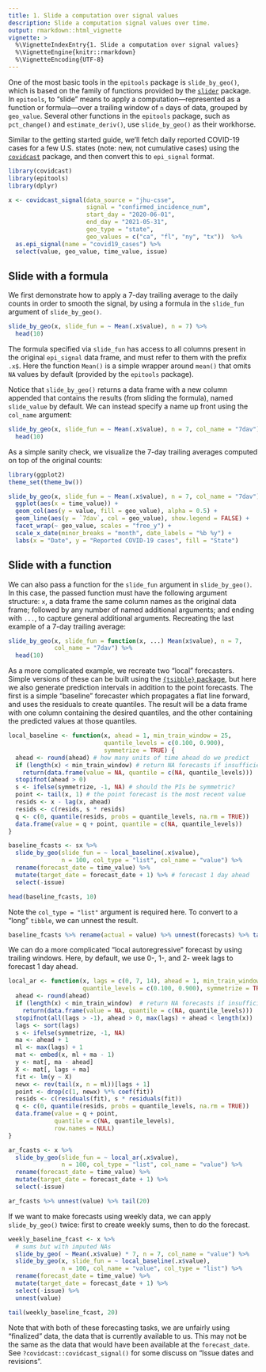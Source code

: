 ```yaml
---
title: 1. Slide a computation over signal values
description: Slide a computation signal values over time.
output: rmarkdown::html_vignette
vignette: >
  %\VignetteIndexEntry{1. Slide a computation over signal values}
  %\VignetteEngine{knitr::rmarkdown}
  %\VignetteEncoding{UTF-8}
---
```


One of the most basic tools in the `epitools` package is `slide_by_geo()`,
which is based on the family of functions provided by the 
[`slider`](https://cran.r-project.org/web/packages/slider/) package. In
`epitools`, to "slide" means to apply a computation---represented as a function 
or formula---over a trailing window of `n` days of data, grouped by `geo_value`. 
Several other functions in the `epitools` package, such as `pct_change()` and 
`estimate_deriv()`, use `slide_by_geo()` as their workhorse. 

Similar to the getting started guide, we'll fetch daily reported COVID-19 cases 
for a few U.S. states (note: new, not cumulative cases) using the
[`covidcast`](https://cmu-delphi.github.io/covidcast/covidcastR/) package, and 
then convert this to `epi_signal` format.

```r
library(covidcast)
library(epitools)
library(dplyr)

x <- covidcast_signal(data_source = "jhu-csse", 
                      signal = "confirmed_incidence_num",
                      start_day = "2020-06-01", 
                      end_day = "2021-05-31",
                      geo_type = "state", 
                      geo_values = c("ca", "fl", "ny", "tx"))  %>%
  as.epi_signal(name = "covid19_cases") %>%
  select(value, geo_value, time_value, issue)
```

## Slide with a formula

We first demonstrate how to apply a 7-day trailing average to the daily counts
in order to smooth the signal, by using a formula in the `slide_fun` argument of
`slide_by_geo()`.

```r
slide_by_geo(x, slide_fun = ~ Mean(.x$value), n = 7) %>%
  head(10)
```

The formula specified via `slide_fun` has access to all columns present in the
original `epi_signal` data frame, and must refer to them with the prefix `.x$`. 
Here the function `Mean()` is a simple wrapper around `mean()` that omits `NA` 
values by default (provided by the `epitools` package). 

Notice that `slide_by_geo()` returns a data frame with a new column appended 
that contains the results (from sliding the formula), named `slide_value` by 
default. We can instead specify a name up front using the `col_name` argument: 

```r
slide_by_geo(x, slide_fun = ~ Mean(.x$value), n = 7, col_name = "7dav") %>%
  head(10)
```

As a simple sanity check, we visualize the 7-day trailing averages computed on
top of the original counts:

```r
library(ggplot2)
theme_set(theme_bw())

slide_by_geo(x, slide_fun = ~ Mean(.x$value), n = 7, col_name = "7dav") %>%
  ggplot(aes(x = time_value)) +
  geom_col(aes(y = value, fill = geo_value), alpha = 0.5) +
  geom_line(aes(y = `7dav`, col = geo_value), show.legend = FALSE) +
  facet_wrap(~ geo_value, scales = "free_y") +
  scale_x_date(minor_breaks = "month", date_labels = "%b %y") +
  labs(x = "Date", y = "Reported COVID-19 cases", fill = "State")
```

## Slide with a function 

We can also pass a function for the `slide_fun` argument in `slide_by_geo()`. In 
this case, the passed function must have the following argument structure: `x`, 
a data frame the same column names as the original data frame; followed by any
number of named additional arguments; and ending with `...`, to capture general 
additional arguments. Recreating the last example of a 7-day trailing average: 

```r
slide_by_geo(x, slide_fun = function(x, ...) Mean(x$value), n = 7,
             col_name = "7dav") %>%
  head(10)
```

As a more complicated example, we recreate two "local" forecasters. Simple 
versions of these can be built using the [`{tsibble}` package](https://tsibble.tidyverts.org), but here we also generate prediction 
intervals in addition to the point forecasts. The first is a simple "baseline"
forecaster which propagates a flat line forward, and uses the residuals to
create quantiles. The result will be a data frame with one column containing
the desired quantiles, and the other containing the predicted values at those
quantiles.

```r
local_baseline <- function(x, ahead = 1, min_train_window = 25,
                           quantile_levels = c(0.100, 0.900), 
                           symmetrize = TRUE) {
  ahead <- round(ahead) # how many units of time ahead do we predict
  if (length(x) < min_train_window) # return NA forecasts if insufficient data
    return(data.frame(value = NA, quantile = c(NA, quantile_levels)))
  stopifnot(ahead > 0)
  s <- ifelse(symmetrize, -1, NA) # should the PIs be symmetric?
  point <- tail(x, 1) # the point forecast is the most recent value
  resids <- x - lag(x, ahead)
  resids <- c(resids, s * resids)
  q <- c(0, quantile(resids, probs = quantile_levels, na.rm = TRUE))
  data.frame(value = q + point, quantile = c(NA, quantile_levels))
}

baseline_fcasts <- sx %>% 
  slide_by_geo(slide_fun = ~ local_baseline(.x$value), 
               n = 100, col_type = "list", col_name = "value") %>%
  rename(forecast_date = time_value) %>%
  mutate(target_date = forecast_date + 1) %>% # forecast 1 day ahead
  select(-issue)

head(baseline_fcasts, 10)
```

Note the `col_type = "list"` argument is required here. To convert to a "long"
`tibble`, we can unnest the result.

```r
baseline_fcasts %>% rename(actual = value) %>% unnest(forecasts) %>% tail(20)
```

We can do a more complicated "local autoregressive" forecast by using trailing 
windows. Here, by default, we use 0-, 1-, and 2- week lags to forecast 1 day
ahead.

```r
local_ar <- function(x, lags = c(0, 7, 14), ahead = 1, min_train_window = 100, 
                     quantile_levels = c(0.100, 0.900), symmetrize = TRUE) {
  ahead <- round(ahead)
  if (length(x) < min_train_window)  # return NA forecasts if insufficient data
    return(data.frame(value = NA, quantile = c(NA, quantile_levels)))
  stopifnot(all(lags > -1), ahead > 0, max(lags) + ahead < length(x))
  lags <- sort(lags)
  s <- ifelse(symmetrize, -1, NA)
  ma <- ahead + 1
  ml <- max(lags) + 1
  mat <- embed(x, ml + ma - 1)
  y <- mat[, ma - ahead]
  X <- mat[, lags + ma]
  fit <- lm(y ~ X)
  newx <- rev(tail(x, n = ml))[lags + 1]
  point <- drop(c(1, newx) %*% coef(fit))
  resids <- c(residuals(fit), s * residuals(fit))
  q <- c(0, quantile(resids, probs = quantile_levels, na.rm = TRUE))
  data.frame(value = q + point, 
             quantile = c(NA, quantile_levels), 
             row.names = NULL)
}

ar_fcasts <- x %>% 
  slide_by_geo(slide_fun = ~ local_ar(.x$value), 
               n = 100, col_type = "list", col_name = "value") %>%
  rename(forecast_date = time_value) %>%
  mutate(target_date = forecast_date + 1) %>%
  select(-issue)

ar_fcasts %>% unnest(value) %>% tail(20)
```

If we want to make forecasts using weekly data, we can apply `slide_by_geo()`
twice: first to create weekly sums, then to do the forecast.

```r
weekly_baseline_fcast <- x %>% 
  # sums but with imputed NAs
  slide_by_geo( ~ Mean(.x$value) * 7, n = 7, col_name = "value") %>% 
  slide_by_geo(x, slide_fun = ~ local_baseline(.x$value), 
               n = 100, col_name = "value", col_type = "list") %>%
  rename(forecast_date = time_value) %>%
  mutate(target_date = forecast_date + 1) %>%
  select(-issue) %>%
  unnest(value)

tail(weekly_baseline_fcast, 20)
```

Note that with both of these forecasting tasks, we are unfairly using "finalized"
data, the data that is currently available to us. This may not be the same as 
the data that would have been available at the `forecast_date`. See 
`?covidcast::covidcast_signal()` for some discuss on "Issue dates and revisions".
